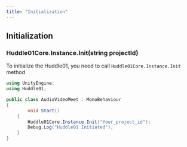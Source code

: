 ---
title: "Initialization"
---


## Initialization

### Huddle01Core.Instance.Init(string projectId)

To initialize the Huddle01, you need to call `Huddle01Core.Instance.Init` method

```csharp filename=".csharp"
using UnityEngine;
using Huddle01;

public class AudioVideoMeet : MonoBehaviour
{
		void Start()
    {
        Huddle01Core.Instance.Init("Your_project_id");
        Debug.Log("Huddle01 Initiated");
    }
}
```
